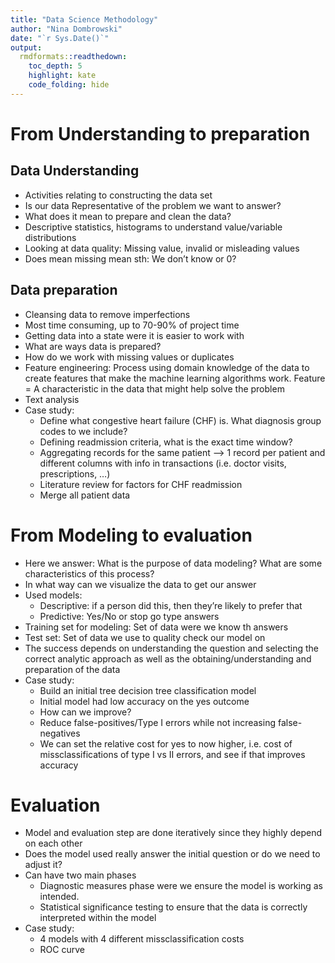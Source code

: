 ```yaml
---
title: "Data Science Methodology"
author: "Nina Dombrowski"
date: "`r Sys.Date()`"
output:
  rmdformats::readthedown:
    toc_depth: 5  
    highlight: kate
    code_folding: hide
---
```


# From Understanding to preparation

## Data Understanding

- Activities relating to constructing the data set
- Is our data Representative of the problem we want to answer?
- What does it mean to prepare and clean the data?
- Descriptive statistics, histograms to understand value/variable distributions
- Looking at data quality: Missing value, invalid or misleading values
- Does mean missing mean sth: We don't know or 0?



## Data preparation

- Cleansing data to remove imperfections
- Most time consuming, up to 70-90% of project time
- Getting data into a state were it is easier to work with
- What are ways data is prepared? 
- How do we work with missing values or duplicates
- Feature engineering: Process using domain knowledge of the data to create features that make the machine learning algorithms work. Feature = A characteristic in the data that might help solve the problem
- Text analysis
- Case study:
  - Define what congestive heart failure (CHF) is. What diagnosis group codes to we include? 
  - Defining readmission criteria, what is the exact time window?
  - Aggregating records for the same patient --> 1 record per patient and different columns with info in transactions (i.e. doctor visits, prescriptions, ...)
  - Literature review for factors for CHF readmission
  - Merge all patient data 


# From Modeling to evaluation

- Here we answer: What is the purpose of data modeling? What are some characteristics of this process?
- In what way can we visualize the data to get our answer 
- Used models:
  - Descriptive: if a person did this, then they're likely to prefer that
  - Predictive: Yes/No or stop go type answers
- Training set for modeling: Set of data were we know th answers
- Test set: Set of data we use to quality check our model on
- The success depends on understanding the question and selecting the correct analytic approach as well as the obtaining/understanding and preparation of the data
- Case study:
  - Build an initial tree decision tree classification model 
  - Initial model had low accuracy on the yes outcome
  - How can we improve?
  - Reduce false-positives/Type I errors while not increasing false-negatives
  - We can set the relative cost for yes to now higher, i.e. cost of missclassifications of type I vs II errors, and see if that improves accuracy
  

# Evaluation

- Model and evaluation step are done iteratively since they highly depend on each other
- Does the model used really answer the initial question or do we need to adjust it?
- Can have two main phases
  - Diagnostic measures phase were we ensure the model is working as intended. 
  - Statistical significance testing to ensure that the data is correctly interpreted within the model
- Case study:
  - 4 models with 4 different missclassification costs
  - ROC curve






